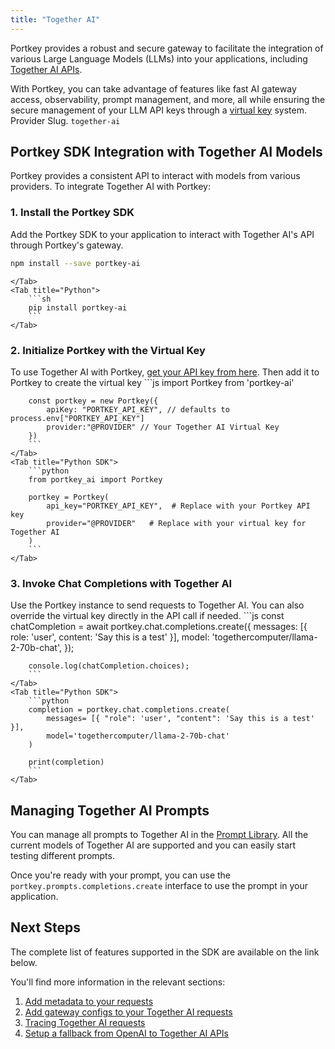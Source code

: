 ```yaml
---
title: "Together AI"
---
```


Portkey provides a robust and secure gateway to facilitate the integration of various Large Language Models (LLMs) into your applications, including [Together AI APIs](https://docs.together.ai/reference/inference).

With Portkey, you can take advantage of features like fast AI gateway access, observability, prompt management, and more, all while ensuring the secure management of your LLM API keys through a [virtual key](/product/ai-gateway/virtual-keys) system.
<Note>
Provider Slug. `together-ai`
</Note>
## Portkey SDK Integration with Together AI Models

Portkey provides a consistent API to interact with models from various providers. To integrate Together AI with Portkey:

### 1\. Install the Portkey SDK

Add the Portkey SDK to your application to interact with Together AI's API through Portkey's gateway.
<Tabs>
    <Tab title="NodeJS">

```sh
npm install --save portkey-ai
```
    </Tab>
    <Tab title="Python">
        ```sh
        pip install portkey-ai
        ```
    </Tab>

  </Tabs>




### 2\. Initialize Portkey with the Virtual Key

To use Together AI with Portkey, [get your API key from here](https://api.together.ai/settings/api-keys). Then add it to Portkey to create the virtual key
<Tabs>
    <Tab title="NodeJS SDK">
        ```js
        import Portkey from 'portkey-ai'

        const portkey = new Portkey({
            apiKey: "PORTKEY_API_KEY", // defaults to process.env["PORTKEY_API_KEY"]
            provider:"@PROVIDER" // Your Together AI Virtual Key
        })
        ```
    </Tab>
    <Tab title="Python SDK">
        ```python
        from portkey_ai import Portkey

        portkey = Portkey(
            api_key="PORTKEY_API_KEY",  # Replace with your Portkey API key
            provider="@PROVIDER"   # Replace with your virtual key for Together AI
        )
        ```
    </Tab>

  </Tabs>


### **3\. Invoke Chat Completions with** Together AI

Use the Portkey instance to send requests to Together AI. You can also override the virtual key directly in the API call if needed.
<Tabs>
    <Tab title="NodeJS SDK">
        ```js
        const chatCompletion = await portkey.chat.completions.create({
            messages: [{ role: 'user', content: 'Say this is a test' }],
            model: 'togethercomputer/llama-2-70b-chat',
        });

        console.log(chatCompletion.choices);
        ```
    </Tab>
    <Tab title="Python SDK">
        ```python
        completion = portkey.chat.completions.create(
            messages= [{ "role": 'user', "content": 'Say this is a test' }],
            model='togethercomputer/llama-2-70b-chat'
        )

        print(completion)
        ```
    </Tab>

  </Tabs>



## Managing Together AI Prompts

You can manage all prompts to Together AI in the [Prompt Library](/product/prompt-library). All the current models of Together AI are supported and you can easily start testing different prompts.

Once you're ready with your prompt, you can use the `portkey.prompts.completions.create` interface to use the prompt in your application.

## Next Steps

The complete list of features supported in the SDK are available on the link below.
<Card title="SDK" href="/api-reference/portkey-sdk-client">
</Card>

You'll find more information in the relevant sections:

1. [Add metadata to your requests](/product/observability/metadata)
2. [Add gateway configs to your Together AI](/product/ai-gateway/configs)[ requests](/product/ai-gateway/configs)
3. [Tracing Together AI requests](/product/observability/traces)
4. [Setup a fallback from OpenAI to Together AI APIs](/product/ai-gateway/fallbacks)

